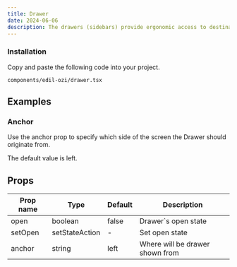 ```yaml
---
title: Drawer
date: 2024-06-06
description: The drawers (sidebars) provide ergonomic access to destinations in a site or app functionality.
---
```


<ComponentPreview name="drawer-demo" />

<Steps>

### Installation

Copy and paste the following code into your project.

```text
components/edil-ozi/drawer.tsx
```

<ComponentSource name="drawer" />

</Steps>

## Examples

### Anchor

Use the anchor prop to specify which side of the screen the Drawer should originate from.

The default value is left.

<ComponentPreview name="drawer-demo-anchors" />

## Props

| Prop name | Type           | Default | Description                     |
| --------- | -------------- | ------- | ------------------------------- |
| open      | boolean        | false   | Drawer`s open state             |
| setOpen   | setStateAction | -       | Set open state                  |
| anchor    | string         | left    | Where will be drawer shown from |
